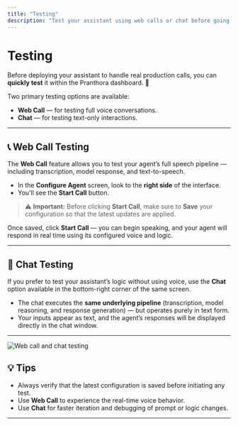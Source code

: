 ```yaml
---
title: "Testing"
description: "Test your assistant using web calls or chat before going live."
---
```


# Testing

Before deploying your assistant to handle real production calls, you can **quickly test** it within the Pranthora dashboard. 🧪

Two primary testing options are available:

* **Web Call** — for testing full voice conversations.
* **Chat** — for testing text-only interactions.

---

## 📞 Web Call Testing

The **Web Call** feature allows you to test your agent’s full speech pipeline — including transcription, model response, and text-to-speech.

* In the **Configure Agent** screen, look to the **right side** of the interface.
* You’ll see the **Start Call** button.

> ⚠️ **Important:** Before clicking **Start Call**, make sure to **Save** your configuration so that the latest updates are applied.

Once saved, click **Start Call** — you can begin speaking, and your agent will respond in real time using its configured voice and logic.

---

## 💬 Chat Testing

If you prefer to test your assistant’s logic without using voice, use the **Chat** option available in the bottom-right corner of the same screen.

* The chat executes the **same underlying pipeline** (transcription, model reasoning, and response generation) — but operates purely in text form.
* Your inputs appear as text, and the agent’s responses will be displayed directly in the chat window.

---

![Web call and chat testing](/images/assistant_testing.png)


## 💡 Tips

* Always verify that the latest configuration is saved before initiating any test.
* Use **Web Call** to experience the real-time voice behavior.
* Use **Chat** for faster iteration and debugging of prompt or logic changes.

---

